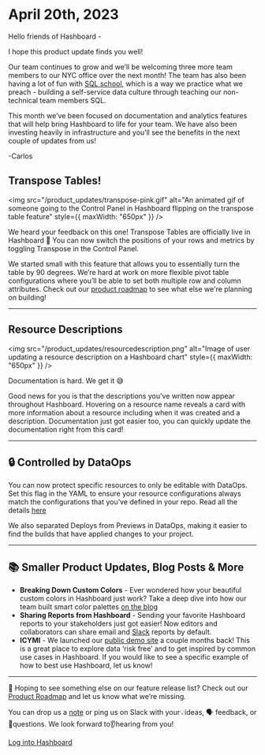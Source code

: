 # April 20th, 2023

Hello friends of Hashboard -

I hope this product update finds you well!

Our team continues to grow and we’ll be welcoming three more team members to our NYC office over the next month! The team has also been having a lot of fun with [SQL school](https://www.linkedin.com/feed/update/urn:li:activity:7044007883801260032/), which is a way we practice what we preach - building a self-service data culture through teaching our non-technical team members SQL.

This month we’ve been focused on documentation and analytics features that will help bring Hashboard to life for your team. We have also been investing heavily in infrastructure and you’ll see the benefits in the next couple of updates from us!

-Carlos

## Transpose Tables!

<img
  src="/product_updates/transpose-pink.gif"
  alt="An animated gif of someone going to the Control Panel in Hashboard flipping on the transpose table feature"
  style={{ maxWidth: "650px" }}
/>

We heard your feedback on this one! Transpose Tables are officially live in Hashboard 🎉 You can now switch the positions of your rows and metrics by toggling Transpose in the Control Panel.

We started small with this feature that allows you to essentially turn the table by 90 degrees. We’re hard at work on more flexible pivot table configurations where you’ll be able to set both multiple row and column attributes. Check out our [product roadmap](/product-roadmap/) to see what else we're planning on building!

---

## Resource Descriptions

<img
  src="/product_updates/resourcedescription.png"
  alt="Image of user updating a resource description on a Hashboard chart"
  style={{ maxWidth: "650px" }}
/>

Documentation is hard. We get it 😅

Good news for you is that the descriptions you’ve written now appear throughout Hashboard. Hovering on a resource name reveals a card with more information about a resource including when it was created and a description. Documentation just got easier too, you can quickly update the documentation right from this card!

---

## 🔒 Controlled by DataOps

You can now protect specific resources to only be editable with DataOps. Set this flag in the YAML to ensure your resource configurations always match the configurations that you’ve defined in your repo. Read all the details [here](/docs/data-ops/managing-resources-with-code/)

We also separated Deploys from Previews in DataOps, making it easier to find the builds that have applied changes to your project.

---

## 📚 Smaller Product Updates, Blog Posts & More

- **Breaking Down Custom Colors** - Ever wondered how your beautiful custom colors in Hashboard just work? Take a deep dive into how our team built smart color palettes [on the blog](https://hashboard.com/blog-posts/making-custom-colors-just-work-in-glean)
- **Sharing Reports from Hashboard** - Sending your favorite Hashboard reports to your stakeholders just got easier! Now editors and collaborators can share email and [Slack](https://gleannyc.slack.com/apps/A01KE0WF6CX-glean?tab=more_info) reports by default.
- **ICYMI** - We launched our [public demo site](https://demo.hashboard.com/app/) a couple months back! This is a great place to explore data ‘risk free’ and to get inspired by common use cases in Hashboard. If you would like to see a specific example of how to best use Hashboard, let us know!

---

👀 Hoping to see something else on our feature release list? Check out our [Product Roadmap](/product-roadmap/) and let us know what we’re missing.

You can drop us a [note](mailto:support@hashboard.com?subject=null&body=null) or ping us on Slack with your💡ideas, 🗣 feedback, or 🙋questions. We look forward to👂hearing from you!

[Log into Hashboard](https://hashboard.com/app)
